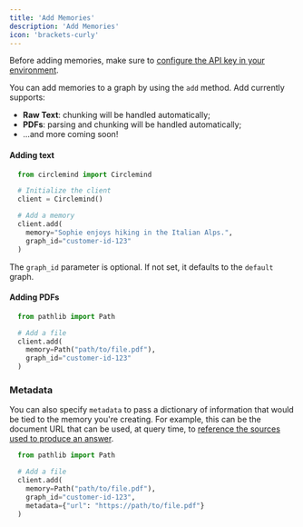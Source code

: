 ```yaml
---
title: 'Add Memories'
description: 'Add Memories'
icon: 'brackets-curly'
---
```


Before adding memories, make sure to [configure the API key in your environment](/essentials/getting-started#getting-started).

You can add memories to a graph by using the `add` method. Add currently supports:
- **Raw Text**: chunking will be handled automatically;
- **PDFs**: parsing and chunking will be handled automatically;
- ...and more coming soon!

#### Adding text

```python
  from circlemind import Circlemind

  # Initialize the client
  client = Circlemind()

  # Add a memory
  client.add(
    memory="Sophie enjoys hiking in the Italian Alps.",
    graph_id="customer-id-123"
  )
```

The `graph_id` parameter is optional. If not set, it defaults to the `default` graph.

#### Adding PDFs

```python
  from pathlib import Path

  # Add a file
  client.add(
    memory=Path("path/to/file.pdf"),
    graph_id="customer-id-123"
  )
```

### Metadata

You can also specify `metadata` to pass a dictionary of information that would be tied to the memory you're creating.
For example, this can be the document URL that can be used, at query time, to [reference the sources used to produce an answer](/essentials/query#include-references).

```python
  from pathlib import Path

  # Add a file
  client.add(
    memory=Path("path/to/file.pdf"),
    graph_id="customer-id-123",
    metadata={"url": "https://path/to/file.pdf"}
  )
```